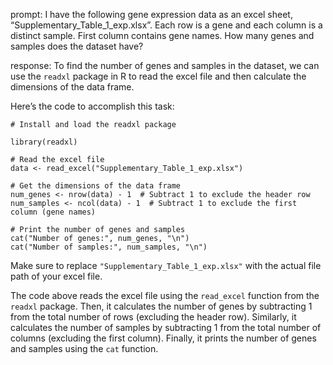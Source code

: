 prompt:
I have the following gene expression data as an excel sheet,  "Supplementary_Table_1_exp.xlsx". Each row is a gene and each column is a distinct sample. First column contains gene names. How many genes and samples does the dataset have?

response:
To find the number of genes and samples in the dataset, we can use the `readxl` package in R to read the excel file and then calculate the dimensions of the data frame.

Here's the code to accomplish this task:

```
# Install and load the readxl package

library(readxl)

# Read the excel file
data <- read_excel("Supplementary_Table_1_exp.xlsx")

# Get the dimensions of the data frame
num_genes <- nrow(data) - 1  # Subtract 1 to exclude the header row
num_samples <- ncol(data) - 1  # Subtract 1 to exclude the first column (gene names)

# Print the number of genes and samples
cat("Number of genes:", num_genes, "\n")
cat("Number of samples:", num_samples, "\n")
```

Make sure to replace `"Supplementary_Table_1_exp.xlsx"` with the actual file path of your excel file.

The code above reads the excel file using the `read_excel` function from the `readxl` package. Then, it calculates the number of genes by subtracting 1 from the total number of rows (excluding the header row). Similarly, it calculates the number of samples by subtracting 1 from the total number of columns (excluding the first column). Finally, it prints the number of genes and samples using the `cat` function.
